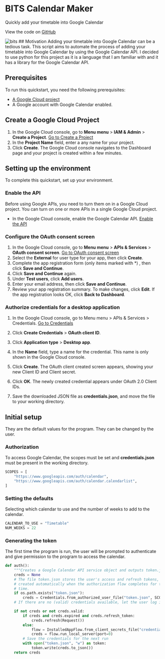 
# BITS Calendar Maker
Quickly add your timetable into Google Calendar

View the code on [GitHub](https://github.com/kevin-samson/BITS-Calendar-Maker)

<Image src="/images/bits.png" alt="bits" width={1000} height={1000} />
## Motivation 
Adding your timetable into Google Calendar can be a tedious task. This script aims to automate the process of adding your timetable into Google Calendar by using 
the Google Calendar API. I decided to use python for this project as it is a language that I am familiar with and it has a library for the Google Calendar API.

## Prerequisites

To run this quickstart, you need the following prerequisites:

- <a href="https://developers.google.com/workspace/guides/create-project" target="_blank" className="external">A Google Cloud project</a>
- A Google account with Google Calendar enabled.

## Create a Google Cloud Project

1. In the Google Cloud console, go to **Menu menu** > **IAM & Admin** > **Create a Project**.
   <a href="https://console.cloud.google.com/projectcreate" className="button button-primary" target="console">Go to Create a Project</a>
2. In the **Project Name** field, enter a any name for your project.
3. Click **Create**. The Google Cloud console navigates to the Dashboard page and your project is created within a few minutes.

## Setting up the environment

To complete this quickstart, set up your environment.

### Enable the API

Before using Google APIs, you need to turn them on in a Google Cloud project. You can turn on one or more APIs in a single Google Cloud project.

- In the Google Cloud console, enable the Google Calendar API.
  <a href="https://console.cloud.google.com/flows/enableapi?apiid=calendar-json.googleapis.com" className="button button-primary" target="console">Enable the API</a>

### Configure the OAuth consent screen

1. In the Google Cloud console, go to **Menu menu** > **APIs & Services** > **OAuth consent screen**.
   <a href="https://console.cloud.google.com/apis/credentials/consent" className="button button-primary" target="console">Go to OAuth consent screen</a>
2. Select the **External** for user type for your app, then click **Create**.
3. Complete the app registration form (only items marked with \*) , then click **Save and Continue**.
4. Click **Save and Continue** again.
5. Under **Test users**, click **Add users**.
6. Enter your email address, then click **Save and Continue**.
7. Review your app registration summary. To make changes, click **Edit**. If the app registration looks OK, click **Back to Dashboard**.

### Authorize credentials for a desktop application

1. In the Google Cloud console, go to Menu menu > APIs & Services > Credentials.
   <a href="https://console.cloud.google.com/apis/credentials" className="button button-primary" target="console">Go to Credentials</a>

2. Click **Create Credentials** > **OAuth client ID**.
3. Click **Application type** > **Desktop app**.
4. In the **Name** field, type a name for the credential. This name is only shown in the Google Cloud console.
5. Click **Create**. The OAuth client created screen appears, showing your new Client ID and Client secret.
6. Click **OK**. The newly created credential appears under OAuth 2.0 Client IDs.
7. Save the downloaded JSON file as **credentials.json**, and move the file to your working directory.

## Initial setup
They are the default values for the program. They can be changed by the user.

### Authorization
To access Google Calendar, the scopes must be set and **credentials.json** must be present in the working directory.

```py copy filename="main.py"
SCOPES = [
    "https://www.googleapis.com/auth/calendar",
    "https://www.googleapis.com/auth/calendar.calendarlist",
]
```

### Setting the defaults
Selecting which calendar to use and the number of weeks to add to the calendar.

```py copy filename="main.py"
CALENDAR_TO_USE = "Timetable"
NUM_WEEKS = 22
```

### Generating the token
The first time the program is run, the user will be prompted to authenticate and give permission to the program to access the calendar.

```py copy filename="main.py"
def auth():
    """Creates a Google Calendar API service object and outputs token.json"""
    creds = None
    # The file token.json stores the user's access and refresh tokens, and is
    # created automatically when the authorization flow completes for the first
    # time.
    if os.path.exists("token.json"):
        creds = Credentials.from_authorized_user_file("token.json", SCOPES)
    # If there are no (valid) credentials available, let the user log in.

    if not creds or not creds.valid:
        if creds and creds.expired and creds.refresh_token:
            creds.refresh(Request())
        else:
            flow = InstalledAppFlow.from_client_secrets_file("credentials.json", SCOPES)
            creds = flow.run_local_server(port=0)
        # Save the credentials for the next run
        with open("token.json", "w") as token:
            token.write(creds.to_json())
    return creds
```